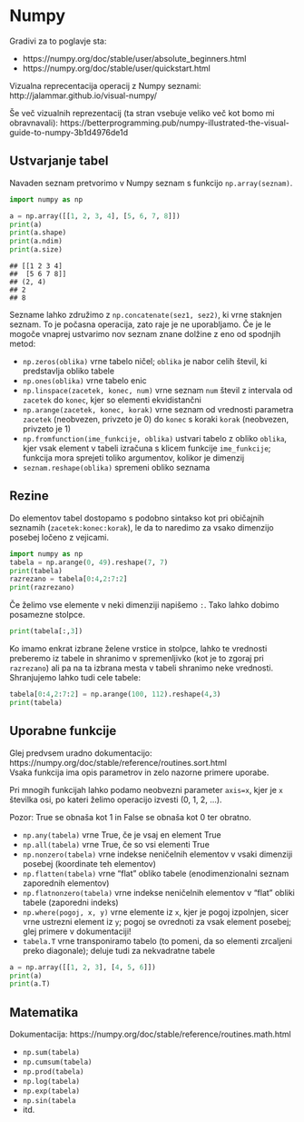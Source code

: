 # Numpy

Gradivi za to poglavje sta:

- https://numpy.org/doc/stable/user/absolute_beginners.html 
- https://numpy.org/doc/stable/user/quickstart.html

Vizualna reprecentacija operacij z Numpy seznami: http://jalammar.github.io/visual-numpy/

Še več vizualnih reprezentacij (ta stran vsebuje veliko več kot bomo mi  obravnavali): https://betterprogramming.pub/numpy-illustrated-the-visual-guide-to-numpy-3b1d4976de1d

## Ustvarjanje tabel

Navaden seznam pretvorimo v Numpy seznam s funkcijo `np.array(seznam)`.

```python
import numpy as np

a = np.array([[1, 2, 3, 4], [5, 6, 7, 8]])
print(a)
print(a.shape)
print(a.ndim)
print(a.size)
```

```
## [[1 2 3 4]
##  [5 6 7 8]]
## (2, 4)
## 2
## 8
```

Sezname lahko združimo z `np.concatenate(sez1, sez2)`, ki vrne staknjen seznam. To je počasna operacija, zato raje je ne uporabljamo. Če je le mogoče vnaprej ustvarimo nov seznam znane dolžine z eno od spodnjih metod:

- `np.zeros(oblika)` vrne tabelo ničel; `oblika` je nabor celih števil, ki predstavlja obliko tabele
- `np.ones(oblika)` vrne tabelo enic
- `np.linspace(zacetek, konec, num)` vrne seznam `num` števil z intervala od `zacetek` do `konec`, kjer so elementi ekvidistančni
- `np.arange(zacetek, konec, korak)` vrne seznam od vrednosti parametra `zacetek` (neobvezen, privzeto je 0) do `konec` s koraki `korak` (neobvezen, privzeto je 1)
- `np.fromfunction(ime_funkcije, oblika)` ustvari tabelo z obliko `oblika`, kjer 
vsak element v tabeli izračuna s klicem funkcije `ime_funkcije`; funkcija mora sprejeti toliko argumentov, kolikor je dimenzij
- `seznam.reshape(oblika)` spremeni obliko seznama

## Rezine

Do elementov tabel dostopamo s podobno sintakso kot pri običajnih seznamih 
(`zacetek:konec:korak`), le da to naredimo za vsako dimenzijo posebej ločeno z vejicami.

```python
import numpy as np
tabela = np.arange(0, 49).reshape(7, 7)
print(tabela)
razrezano = tabela[0:4,2:7:2]
print(razrezano)
```

Če želimo vse elemente v neki dimenziji napišemo `:`. Tako lahko dobimo posamezne stolpce.

```python
print(tabela[:,3])
```

Ko imamo enkrat izbrane želene vrstice in stolpce, lahko te vrednosti preberemo iz tabele in shranimo v spremenljivko (kot je to zgoraj pri `razrezano`) ali pa na ta izbrana mesta v tabeli shranimo neke vrednosti. Shranjujemo lahko tudi cele tabele:

```python
tabela[0:4,2:7:2] = np.arange(100, 112).reshape(4,3)
print(tabela)
```

## Uporabne funkcije

Glej predvsem uradno dokumentacijo: https://numpy.org/doc/stable/reference/routines.sort.html  
Vsaka funkcija ima opis parametrov in zelo nazorne primere uporabe. 

Pri mnogih funkcijah lahko podamo neobvezni parameter `axis=x`, kjer je `x` 
številka osi, po kateri želimo operacijo izvesti (0, 1, 2, ...).

Pozor: True se obnaša kot 1 in False se obnaša kot 0 ter obratno.

- `np.any(tabela)` vrne True, če je vsaj en element True
- `np.all(tabela)` vrne True, če so vsi elementi True
- `np.nonzero(tabela)` vrne indekse neničelnih elementov v vsaki dimenziji posebej (koordinate teh elementov)
- `np.flatten(tabela)` vrne "flat" obliko tabele (enodimenzionalni seznam zaporednih elementov)
- `np.flatnonzero(tabela)` vrne indekse neničelnih elementov v "flat" obliki tabele (zaporedni indeks)
- `np.where(pogoj, x, y)` vrne elemente iz `x`, kjer je pogoj izpolnjen, sicer vrne ustrezni element iz `y`; pogoj se ovrednoti za vsak element posebej; glej primere v dokumentaciji!
- `tabela.T` vrne transponiramo tabelo (to pomeni, da so elementi zrcaljeni preko diagonale); deluje tudi za nekvadratne tabele

```python
a = np.array([[1, 2, 3], [4, 5, 6]])
print(a)
print(a.T)
```

## Matematika

Dokumentacija: https://numpy.org/doc/stable/reference/routines.math.html

- `np.sum(tabela)`
- `np.cumsum(tabela)`
- `np.prod(tabela)`
- `np.log(tabela)`
- `np.exp(tabela)`
- `np.sin(tabela`
- itd.
